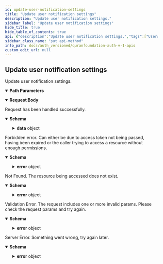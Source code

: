 ```yaml
---
id: update-user-notification-settings
title: "Update user notification settings"
description: "Update user notification settings."
sidebar_label: "Update user notification settings"
hide_title: true
hide_table_of_contents: true
api: {"description":"Update user notification settings.","tags":["Users"],"parameters":[{"in":"path","name":"settingId","schema":{"type":"string","description":"The id of the notification settings to be updated.","example":2159},"required":true,"description":"The id of the notification settings to be updated."}],"requestBody":{"content":{"application/json":{"schema":{"type":"object","properties":{"emailsDisabled":{"type":"boolean","description":"Disable Email Notifications","example":false},"followNotification":{"type":"boolean","description":"User receives an email when someone follows the user","example":false},"followedUserAddedPostNotification":{"type":"boolean","description":"User receives an email when someone the user follows adds a new post.","example":false},"postCommentedNotification":{"type":"boolean","description":"Receive email when someone comments on the user's post.","example":false},"postLikedNotification":{"type":"boolean","description":"Receive email when someone likes the user's post.","example":false},"mentionNotification":{"type":"boolean","description":"User receives an email when someone mentions the user in a post or comment.","example":false},"addedPostInGroupNotification":{"type":"boolean","description":"User receives an email when someone in a group the user is in creates a new post.","example":false},"followPushNotification":{"type":"boolean","description":"User receives a notification when someone follows the user.","example":false},"followedUserAddedPostPushNotification":{"type":"boolean","description":"User receives a notification when someone that the user follows adds a new post.","example":false},"postCommentedPushNotification":{"type":"boolean","description":"User receives a notification when someone comments on the user's post.","example":false},"postLikedPushNotification":{"type":"boolean","description":"User receives a notification when someone likes the user's post.","example":false},"mentionPushNotification":{"type":"boolean","description":"User receives a notification when someone mentions the user in a post or comment.","example":false},"addedPostInGroupPushNotification":{"type":"boolean","description":"User receives a notification when someone in a group the user is in creates a new post.","example":false}},"additionalProperties":false,"title":"NotificationSettings"}}}},"responses":{"200":{"description":"Request has been handled successfully.","content":{"application/json":{"schema":{"type":"object","properties":{"success":{"type":"boolean","example":true},"data":{"type":"object","properties":{"message":{"enum":["Notification settings have been updated successfully"]}},"additionalProperties":false}},"additionalProperties":false}}}},"403":{"description":"Forbidden error. Can either be due to access token not being passed, having been expired or the caller trying to access a resource without enough permissions.","content":{"application/json":{"schema":{"type":"object","properties":{"success":{"type":"boolean","example":false},"error":{"type":"object","properties":{"code":{"type":"string","example":"ForbiddenError"},"message":{"type":"string","example":"Token expired"}}}},"additionalProperties":false}}}},"404":{"description":"Not Found. The resource being accessed does not exist.","content":{"application/json":{"schema":{"type":"object","properties":{"success":{"type":"boolean","example":false},"error":{"type":"object","properties":{"code":{"type":"string","example":"NotFoundError"},"message":{"type":"string","example":"The resource you're looking for does not exist"}}}},"additionalProperties":false}}}},"422":{"description":"Validation Error. The request includes one or more invalid params. Please check the request params and try again.","content":{"application/json":{"schema":{"type":"object","properties":{"success":{"type":"boolean","example":false},"error":{"type":"object","properties":{"code":{"type":"string","example":"ValidationError"},"message":{"type":"string","example":"`id` is required"}}}},"additionalProperties":false}}}},"500":{"description":"Server Error. Something went wrong, try again later.","content":{"application/json":{"schema":{"type":"object","properties":{"success":{"type":"boolean","example":false},"error":{"type":"object","properties":{"code":{"type":"string","example":"ServerError"},"message":{"type":"string","example":"Something went wrong"}}}},"additionalProperties":false}}}}},"method":"put","path":"/v1/users/notifications/{settingId}","servers":[{"url":"https://auth.quran.foundation","description":"Production Server"}],"security":[{"ApiKeyAuth":[]}],"securitySchemes":{"ApiKeyAuth":{"type":"apiKey","in":"header","name":"o_t_h"},"bearer":{"scheme":"bearer","type":"http"}},"jsonRequestBodyExample":{"emailsDisabled":false,"followNotification":false,"followedUserAddedPostNotification":false,"postCommentedNotification":false,"postLikedNotification":false,"mentionNotification":false,"addedPostInGroupNotification":false,"followPushNotification":false,"followedUserAddedPostPushNotification":false,"postCommentedPushNotification":false,"postLikedPushNotification":false,"mentionPushNotification":false,"addedPostInGroupPushNotification":false},"info":{"title":"QuranFoundation Auth V1 APIs","version":"1.0.0","description":"User-account related APIs that can be used after having a valid access token as a result of a successful Oauth2 flow. See [OAuth2 Intro](/docs/tutorials/oidc/getting-started-with-oauth2) for more details. \n\n ## Pagination \n\n We are using cursor based pagination. The pagination query params consist of `first`,`after`, `before` and `last`. \n\n Example \n - `first: 10` will give you first 10 items \n - `first: 10, after: xyz` will give you first 10 items after the item with id `xyz` \n - `last: 10` will give you the last 10 items \n - `last: 10, before: xyz` will give you the last 10 items before the item with id `xyz` \n\n The only possible combinations are `first + after` or `last + before`. They should not be used together"},"postman":{"name":"Update user notification settings","description":{"content":"Update user notification settings.","type":"text/plain"},"url":{"path":["v1","users","notifications",":settingId"],"host":["{{baseUrl}}"],"query":[],"variable":[{"disabled":false,"description":{"content":"(Required) The id of the notification settings to be updated.","type":"text/plain"},"type":"any","value":"","key":"settingId"}]},"header":[{"key":"Content-Type","value":"application/json"},{"key":"Accept","value":"application/json"}],"method":"PUT","body":{"mode":"raw","raw":"\"\"","options":{"raw":{"language":"json"}}}}}
sidebar_class_name: "put api-method"
info_path: docs/auth_versioned/quranfoundation-auth-v-1-apis
custom_edit_url: null
---
```



## Update user notification settings



Update user notification settings.

<details style={{"marginBottom":"1rem"}} data-collapsed={false} open={true}><summary style={{}}><strong>Path Parameters</strong></summary><div><ul><ParamsItem className={"paramsItem"} param={{"in":"path","name":"settingId","schema":{"type":"string","description":"The id of the notification settings to be updated.","example":2159},"required":true,"description":"The id of the notification settings to be updated."}}></ParamsItem></ul></div></details><MimeTabs><TabItem label={"application/json"} value={"application/json-schema"}><details style={{}} data-collapsed={false} open={true}><summary style={{"textAlign":"left"}}><strong>Request Body</strong></summary><div style={{"textAlign":"left","marginLeft":"1rem"}}></div><ul style={{"marginLeft":"1rem"}}><SchemaItem collapsible={false} name={"emailsDisabled"} required={false} schemaName={"boolean"} qualifierMessage={undefined} schema={{"type":"boolean","description":"Disable Email Notifications","example":false}}></SchemaItem><SchemaItem collapsible={false} name={"followNotification"} required={false} schemaName={"boolean"} qualifierMessage={undefined} schema={{"type":"boolean","description":"User receives an email when someone follows the user","example":false}}></SchemaItem><SchemaItem collapsible={false} name={"followedUserAddedPostNotification"} required={false} schemaName={"boolean"} qualifierMessage={undefined} schema={{"type":"boolean","description":"User receives an email when someone the user follows adds a new post.","example":false}}></SchemaItem><SchemaItem collapsible={false} name={"postCommentedNotification"} required={false} schemaName={"boolean"} qualifierMessage={undefined} schema={{"type":"boolean","description":"Receive email when someone comments on the user's post.","example":false}}></SchemaItem><SchemaItem collapsible={false} name={"postLikedNotification"} required={false} schemaName={"boolean"} qualifierMessage={undefined} schema={{"type":"boolean","description":"Receive email when someone likes the user's post.","example":false}}></SchemaItem><SchemaItem collapsible={false} name={"mentionNotification"} required={false} schemaName={"boolean"} qualifierMessage={undefined} schema={{"type":"boolean","description":"User receives an email when someone mentions the user in a post or comment.","example":false}}></SchemaItem><SchemaItem collapsible={false} name={"addedPostInGroupNotification"} required={false} schemaName={"boolean"} qualifierMessage={undefined} schema={{"type":"boolean","description":"User receives an email when someone in a group the user is in creates a new post.","example":false}}></SchemaItem><SchemaItem collapsible={false} name={"followPushNotification"} required={false} schemaName={"boolean"} qualifierMessage={undefined} schema={{"type":"boolean","description":"User receives a notification when someone follows the user.","example":false}}></SchemaItem><SchemaItem collapsible={false} name={"followedUserAddedPostPushNotification"} required={false} schemaName={"boolean"} qualifierMessage={undefined} schema={{"type":"boolean","description":"User receives a notification when someone that the user follows adds a new post.","example":false}}></SchemaItem><SchemaItem collapsible={false} name={"postCommentedPushNotification"} required={false} schemaName={"boolean"} qualifierMessage={undefined} schema={{"type":"boolean","description":"User receives a notification when someone comments on the user's post.","example":false}}></SchemaItem><SchemaItem collapsible={false} name={"postLikedPushNotification"} required={false} schemaName={"boolean"} qualifierMessage={undefined} schema={{"type":"boolean","description":"User receives a notification when someone likes the user's post.","example":false}}></SchemaItem><SchemaItem collapsible={false} name={"mentionPushNotification"} required={false} schemaName={"boolean"} qualifierMessage={undefined} schema={{"type":"boolean","description":"User receives a notification when someone mentions the user in a post or comment.","example":false}}></SchemaItem><SchemaItem collapsible={false} name={"addedPostInGroupPushNotification"} required={false} schemaName={"boolean"} qualifierMessage={undefined} schema={{"type":"boolean","description":"User receives a notification when someone in a group the user is in creates a new post.","example":false}}></SchemaItem></ul></details></TabItem></MimeTabs><div><ApiTabs><TabItem label={"200"} value={"200"}><div>

Request has been handled successfully.

</div><div><MimeTabs schemaType={"response"}><TabItem label={"application/json"} value={"application/json"}><SchemaTabs><TabItem label={"Schema"} value={"Schema"}><details style={{}} data-collapsed={false} open={true}><summary style={{"textAlign":"left"}}><strong>Schema</strong></summary><div style={{"textAlign":"left","marginLeft":"1rem"}}></div><ul style={{"marginLeft":"1rem"}}><SchemaItem collapsible={false} name={"success"} required={false} schemaName={"boolean"} qualifierMessage={undefined} schema={{"type":"boolean","example":true}}></SchemaItem><SchemaItem collapsible={true} className={"schemaItem"}><details style={{}}><summary style={{}}><strong>data</strong><span style={{"opacity":"0.6"}}> object</span></summary><div style={{"marginLeft":"1rem"}}><SchemaItem collapsible={false} name={"message"} required={false} schemaName={""} qualifierMessage={"**Possible values:** [`Notification settings have been updated successfully`]"} schema={{"enum":["Notification settings have been updated successfully"]}}></SchemaItem></div></details></SchemaItem></ul></details></TabItem><TabItem label={"Example (from schema)"} value={"Example (from schema)"}><ResponseSamples responseExample={"{\n  \"success\": true,\n  \"data\": {}\n}"} language={"json"}></ResponseSamples></TabItem></SchemaTabs></TabItem></MimeTabs></div></TabItem><TabItem label={"403"} value={"403"}><div>

Forbidden error. Can either be due to access token not being passed, having been expired or the caller trying to access a resource without enough permissions.

</div><div><MimeTabs schemaType={"response"}><TabItem label={"application/json"} value={"application/json"}><SchemaTabs><TabItem label={"Schema"} value={"Schema"}><details style={{}} data-collapsed={false} open={true}><summary style={{"textAlign":"left"}}><strong>Schema</strong></summary><div style={{"textAlign":"left","marginLeft":"1rem"}}></div><ul style={{"marginLeft":"1rem"}}><SchemaItem collapsible={false} name={"success"} required={false} schemaName={"boolean"} qualifierMessage={undefined} schema={{"type":"boolean","example":false}}></SchemaItem><SchemaItem collapsible={true} className={"schemaItem"}><details style={{}}><summary style={{}}><strong>error</strong><span style={{"opacity":"0.6"}}> object</span></summary><div style={{"marginLeft":"1rem"}}><SchemaItem collapsible={false} name={"code"} required={false} schemaName={"string"} qualifierMessage={undefined} schema={{"type":"string","example":"ForbiddenError"}}></SchemaItem><SchemaItem collapsible={false} name={"message"} required={false} schemaName={"string"} qualifierMessage={undefined} schema={{"type":"string","example":"Token expired"}}></SchemaItem></div></details></SchemaItem></ul></details></TabItem><TabItem label={"Example (from schema)"} value={"Example (from schema)"}><ResponseSamples responseExample={"{\n  \"success\": false,\n  \"error\": {\n    \"code\": \"ForbiddenError\",\n    \"message\": \"Token expired\"\n  }\n}"} language={"json"}></ResponseSamples></TabItem></SchemaTabs></TabItem></MimeTabs></div></TabItem><TabItem label={"404"} value={"404"}><div>

Not Found. The resource being accessed does not exist.

</div><div><MimeTabs schemaType={"response"}><TabItem label={"application/json"} value={"application/json"}><SchemaTabs><TabItem label={"Schema"} value={"Schema"}><details style={{}} data-collapsed={false} open={true}><summary style={{"textAlign":"left"}}><strong>Schema</strong></summary><div style={{"textAlign":"left","marginLeft":"1rem"}}></div><ul style={{"marginLeft":"1rem"}}><SchemaItem collapsible={false} name={"success"} required={false} schemaName={"boolean"} qualifierMessage={undefined} schema={{"type":"boolean","example":false}}></SchemaItem><SchemaItem collapsible={true} className={"schemaItem"}><details style={{}}><summary style={{}}><strong>error</strong><span style={{"opacity":"0.6"}}> object</span></summary><div style={{"marginLeft":"1rem"}}><SchemaItem collapsible={false} name={"code"} required={false} schemaName={"string"} qualifierMessage={undefined} schema={{"type":"string","example":"NotFoundError"}}></SchemaItem><SchemaItem collapsible={false} name={"message"} required={false} schemaName={"string"} qualifierMessage={undefined} schema={{"type":"string","example":"The resource you're looking for does not exist"}}></SchemaItem></div></details></SchemaItem></ul></details></TabItem><TabItem label={"Example (from schema)"} value={"Example (from schema)"}><ResponseSamples responseExample={"{\n  \"success\": false,\n  \"error\": {\n    \"code\": \"NotFoundError\",\n    \"message\": \"The resource you're looking for does not exist\"\n  }\n}"} language={"json"}></ResponseSamples></TabItem></SchemaTabs></TabItem></MimeTabs></div></TabItem><TabItem label={"422"} value={"422"}><div>

Validation Error. The request includes one or more invalid params. Please check the request params and try again.

</div><div><MimeTabs schemaType={"response"}><TabItem label={"application/json"} value={"application/json"}><SchemaTabs><TabItem label={"Schema"} value={"Schema"}><details style={{}} data-collapsed={false} open={true}><summary style={{"textAlign":"left"}}><strong>Schema</strong></summary><div style={{"textAlign":"left","marginLeft":"1rem"}}></div><ul style={{"marginLeft":"1rem"}}><SchemaItem collapsible={false} name={"success"} required={false} schemaName={"boolean"} qualifierMessage={undefined} schema={{"type":"boolean","example":false}}></SchemaItem><SchemaItem collapsible={true} className={"schemaItem"}><details style={{}}><summary style={{}}><strong>error</strong><span style={{"opacity":"0.6"}}> object</span></summary><div style={{"marginLeft":"1rem"}}><SchemaItem collapsible={false} name={"code"} required={false} schemaName={"string"} qualifierMessage={undefined} schema={{"type":"string","example":"ValidationError"}}></SchemaItem><SchemaItem collapsible={false} name={"message"} required={false} schemaName={"string"} qualifierMessage={undefined} schema={{"type":"string","example":"`id` is required"}}></SchemaItem></div></details></SchemaItem></ul></details></TabItem><TabItem label={"Example (from schema)"} value={"Example (from schema)"}><ResponseSamples responseExample={"{\n  \"success\": false,\n  \"error\": {\n    \"code\": \"ValidationError\",\n    \"message\": \"`id` is required\"\n  }\n}"} language={"json"}></ResponseSamples></TabItem></SchemaTabs></TabItem></MimeTabs></div></TabItem><TabItem label={"500"} value={"500"}><div>

Server Error. Something went wrong, try again later.

</div><div><MimeTabs schemaType={"response"}><TabItem label={"application/json"} value={"application/json"}><SchemaTabs><TabItem label={"Schema"} value={"Schema"}><details style={{}} data-collapsed={false} open={true}><summary style={{"textAlign":"left"}}><strong>Schema</strong></summary><div style={{"textAlign":"left","marginLeft":"1rem"}}></div><ul style={{"marginLeft":"1rem"}}><SchemaItem collapsible={false} name={"success"} required={false} schemaName={"boolean"} qualifierMessage={undefined} schema={{"type":"boolean","example":false}}></SchemaItem><SchemaItem collapsible={true} className={"schemaItem"}><details style={{}}><summary style={{}}><strong>error</strong><span style={{"opacity":"0.6"}}> object</span></summary><div style={{"marginLeft":"1rem"}}><SchemaItem collapsible={false} name={"code"} required={false} schemaName={"string"} qualifierMessage={undefined} schema={{"type":"string","example":"ServerError"}}></SchemaItem><SchemaItem collapsible={false} name={"message"} required={false} schemaName={"string"} qualifierMessage={undefined} schema={{"type":"string","example":"Something went wrong"}}></SchemaItem></div></details></SchemaItem></ul></details></TabItem><TabItem label={"Example (from schema)"} value={"Example (from schema)"}><ResponseSamples responseExample={"{\n  \"success\": false,\n  \"error\": {\n    \"code\": \"ServerError\",\n    \"message\": \"Something went wrong\"\n  }\n}"} language={"json"}></ResponseSamples></TabItem></SchemaTabs></TabItem></MimeTabs></div></TabItem></ApiTabs></div>
